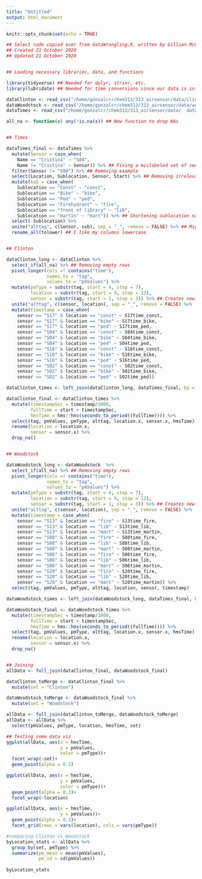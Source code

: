 ```yaml
---
title: "Untitled"
output: html_document
---
```


```r
knitr::opts_chunk$set(echo = TRUE)
```



```r
## Select code copied over from dataWrangling.R, written by Gillian McGinnis
## Created 21 October 2020
## Updated 21 October 2020


## Loading necessary libraries, data, and functions

library(tidyverse) ## Needed for dplyr, strinr, etc.
library(lubridate) ## Needed for time conversions since our data is in milliseconds.

dataClinton <- read_csv("/home/gonzalcr/chem313/313_airsensor/data/clintonData.csv")
dataWoodstock <- read_csv("/home/gonzalcr/chem313/313_airsensor/data/woodstockData.csv")
dataTimes <- read_csv("/home/gonzalcr/chem313/313_airsensor/data/  dataTimes.csv")

all_na <- function(x) any(!is.na(x)) ## New function to drop NAs


## Times

dataTimes_final <- dataTimes %>%
  mutate(Sensor = case_when(
    Name == "Cristina" ~ "S04",
    Name != "Cristina" ~ Sensor)) %>% ## Fixing a mislabeled set of sensors
  filter(Sensor != "S00") %>% ## Removing example
  select(Location, Sublocation, Sensor, Start) %>% ## Removing irrelevant columns
  mutate(sub = case_when(
    Sublocation == "Const" ~ "const",
    Sublocation == "Bike" ~ "bike",
    Sublocation == "Ped" ~ "ped",
    Sublocation == "Firehydrant" ~ "fire",
    Sublocation == "front of library" ~ "lib",
    Sublocation == "martin" ~ "mart")) %>% ## Shortening sublocation names
  select(-Sublocation) %>%
  unite("alttag", c(Sensor, sub), sep = "_", remove = FALSE) %>% ## Might be useful later
  rename_all(tolower) ## I like my columns lowercase


## Clinton

dataClinton_long <- dataClinton %>%
  select_if(all_na) %>% ## Removing empty rows
  pivot_longer(cols =! contains("time"),
               names_to = "tag",
               values_to = "pmValues") %>%
  mutate(pmType = substr(tag, start = 4, stop = 7),
         location = substr(tag, start = 9, stop = 13),
         sensor = substr(tag, start = 1, stop = 3)) %>% ## Creates new columns based on sensor number and PM type.
  unite("alttag", c(sensor, location), sep = "_", remove = FALSE) %>%
  mutate(timestamp = case_when(
    sensor == "S17" & location == "const" ~ S17time_const,
    sensor == "S17" & location == "bike" ~ S17time_bike,
    sensor == "S17" & location == "ped" ~ S17time_ped,
    sensor == "S04" & location == "const" ~ S04time_const,
    sensor == "S04" & location == "bike" ~ S04time_bike,
    sensor == "S04" & location == "ped" ~ S04time_ped,
    sensor == "S16" & location == "const" ~ S16time_const,
    sensor == "S16" & location == "bike" ~ S16time_bike,
    sensor == "S16" & location == "ped" ~ S16time_ped,
    sensor == "S02" & location == "const" ~ S02time_const,
    sensor == "S02" & location == "bike" ~ S02time_bike,
    sensor == "S02" & location == "ped" ~ S02time_ped))

dataClinton_times <- left_join(dataClinton_long, dataTimes_final, by = "alttag")

dataClinton_final <- dataClinton_times %>%
  mutate(timestampSec = timestamp/1000,
         fullTime = start + timestampSec,
         hmsTime = hms::hms(seconds_to_period((fullTime)))) %>%
  select(tag, pmValues, pmType, alttag, location.x, sensor.x, hmsTime) %>%
  rename(location = location.x,
         sensor = sensor.x) %>%
  drop_na()


## Woodstock

dataWoodstock_long <- dataWoodstock  %>%
  select_if(all_na) %>% ## Removing empty rows
  pivot_longer(cols =! contains("time"),
               names_to = "tag",
               values_to = "pmValues") %>%
  mutate(pmType = substr(tag, start = 4, stop = 7),
         location = substr(tag, start = 9, stop = 12),
         sensor = substr(tag, start = 1, stop = 3)) %>% ## Creates new columns based on sensor number and PM type.
  unite("alttag", c(sensor, location), sep = "_", remove = FALSE) %>%
  mutate(timestamp = case_when(
    sensor == "S13" & location == "fire" ~ S13time_fire,
    sensor == "S13" & location == "lib" ~ S13time_lib,
    sensor == "S13" & location == "mart" ~ S13time_martin,
    sensor == "S08" & location == "fire" ~ S08time_fire,
    sensor == "S08" & location == "lib" ~ S08time_lib,
    sensor == "S08" & location == "mart" ~ S08time_martin,
    sensor == "S06" & location == "fire" ~ S06time_fire,
    sensor == "S06" & location == "lib" ~ S06time_lib,
    sensor == "S06" & location == "mart" ~ S06time_martin,
    sensor == "S20" & location == "fire" ~ S20time_fire,
    sensor == "S20" & location == "lib" ~ S20time_lib,
    sensor == "S20" & location == "mart" ~ S20time_martin)) %>%
  select(tag, pmValues, pmType, alttag, location, sensor, timestamp)

dataWoodstock_times <- left_join(dataWoodstock_long, dataTimes_final, by = "alttag")

dataWoodstock_final <- dataWoodstock_times %>%
  mutate(timestampSec = timestamp/1000,
         fullTime = start + timestampSec,
         hmsTime = hms::hms(seconds_to_period((fullTime)))) %>%
  select(tag, pmValues, pmType, alttag, location.x, sensor.x, hmsTime) %>%
  rename(location = location.x,
         sensor = sensor.x) %>%
  drop_na()


## Joining
allData <- full_join(dataClinton_final, dataWoodstock_final)

dataClinton_toMerge <- dataClinton_final %>%
  mutate(set = "Clinton")

dataWoodstock_toMerge <- dataWoodstock_final %>%
  mutate(set = "Woodstock")

allData <- full_join(dataClinton_toMerge, dataWoodstock_toMerge)
allData <- allData %>%
  select(pmValues, pmType, location, hmsTime, set)

## Testing some data viz
ggplot(allData, aes(x = hmsTime,
                    y = pmValues,
                    color = pmType))+
  facet_wrap(~set)+
  geom_point(alpha = 0.3)

ggplot(allData, aes(x = hmsTime,
                    y = pmValues,
                    color = pmType))+
  geom_point(alpha = 0.3)+
  facet_wrap(~location)

ggplot(allData, aes(x = hmsTime,
                    y = pmValues))+
  geom_point(alpha = 0.3)+
  facet_grid(rows = vars(location), cols = vars(pmType))
```

```r
#comparing Clinton vs Woodstock 
byLocation_stats <- allData %>%
  group_by(set, pmType) %>%
  summarize(pm_mean = mean(pmValues),
            pm_sd = sd(pmValues))
  
byLocation_stats
```

